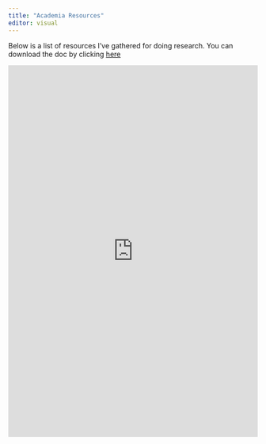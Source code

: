 ```yaml
---
title: "Academia Resources"
editor: visual
---
```


Below is a list of resources I've gathered for doing research. You can download the doc by clicking [here](https://1drv.ms/w/s!AsOqrqp0wphPg_sgHBflgro7UkpwMA?e=nTDlrm)

<iframe width="100%" height="750" src="https://onedrive.live.com/embed?cid=4F98C274AAAEAAC3&resid=4F98C274AAAEAAC3%2164928&authkey=ADiIKISi8ZxfJ6k&em=2" frameborder="0" scrolling="no"></iframe>



